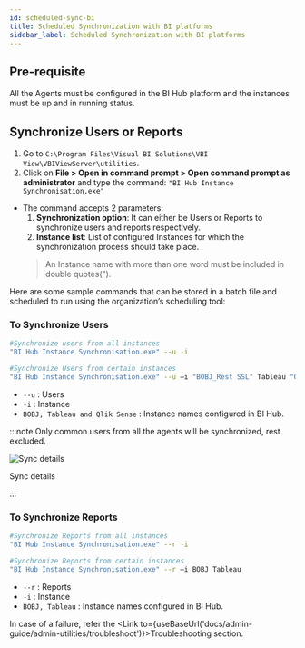 ```yaml
---
id: scheduled-sync-bi
title: Scheduled Synchronization with BI platforms
sidebar_label: Scheduled Synchronization with BI platforms
---
```



## Pre-requisite

All the Agents must be configured in the BI Hub platform and the instances must be up and in running status.

## Synchronize Users or Reports

1. Go to `C:\Program Files\Visual BI Solutions\VBI View\VBIViewServer\utilities`.
2. Click on **File > Open in command prompt > Open command prompt as administrator** and type the command: `"BI Hub Instance Synchronisation.exe"`

* The command accepts 2 parameters:
   1. **Synchronization option**: It can either be Users or Reports to synchronize users and reports respectively.
   1. **Instance list**: List of configured Instances for which the synchronization process should take place.
   > An Instance name with more than one word must be included in double quotes(").

Here are some sample commands that can be stored in a batch file and scheduled to run using the organization’s scheduling tool:

### To Synchronize Users

```bash
#Synchronize users from all instances
"BI Hub Instance Synchronisation.exe" --u -i

#Synchronize Users from certain instances
"BI Hub Instance Synchronisation.exe" --u –i "BOBJ_Rest SSL" Tableau "QlikSense SSL"
```

* `--u` : Users
* `-i` : Instance
* `BOBJ, Tableau and Qlik Sense` : Instance names configured in BI Hub.

:::note
Only common users from all the agents will be synchronized, rest excluded.
  <div class="center">
    <Zoom>
      <img alt="Sync details" src={useBaseUrl('doc-images/admin-guide/admin-utilities/agents-users-sync.png')}/>
    </Zoom>
    <p>Sync details</p>
  </div>
:::

### To Synchronize Reports

```bash
#Synchronize Reports from all instances
"BI Hub Instance Synchronisation.exe" --r -i

#Synchronize Reports from certain instances
"BI Hub Instance Synchronisation.exe" --r –i BOBJ Tableau
```

* `--r` : Reports
* `-i` : Instance
* `BOBJ, Tableau` : Instance names configured in BI Hub.

In case of a failure, refer the <Link to={useBaseUrl('docs/admin-guide/admin-utilities/troubleshoot')}>Troubleshooting</Link> section.
